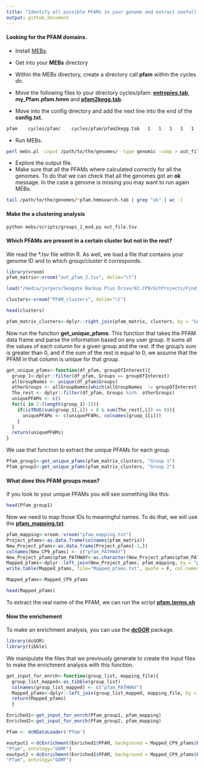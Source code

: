 ```yaml
---
title: "Identify all possible PFAMs in your genome and extract usefull information"
output: github_document
---
```


#### Looking for the PFAM domains.

- Install [MEBs](https://github.com/valdeanda/mebs).

- Get into your **MEBs** directory

- Within the MEBs directory, create a directory call **pfam** within the cycles dir. 

- Move the following files to your directory cycles/pfam: [**entropies.tab**](https://github.com/mirnavazquez/Find_all_pfams/blob/master/data/), **my_Pfam.pfam.hmm** and [**pfam2kegg.tab**](https://github.com/mirnavazquez/Find_all_pfams/blob/master/data/). 

- Move into the config directory and add the next line into the end of the **config.txt**.

```bash
pfam	cycles/pfam/	cycles/pfam/pfam2kegg.tab	1	1	1	1	1	1	1	1
```

- Run MEBs.

```bash
perl mebs.pl -input /path/to/the/genomes/ -type genomic -comp > out_file.tsv
```

- Explore the output file. 
- Make sure that all the PFAMs where calculated correctly for all the genomes. To do that we can check that all the genomes got an **ok** message. In the case a genome is missing you may want to run again MEBs.

```bash
tail /path/to/the/genomes/*pfam.hmmsearch.tab | grep "ok" | wc -l
```

#### Make the a clustering analysis

```bash
python mebs/scripts/groups_1_mod.py out_file.tsv
```

#### Which PFAMs are present in a certain cluster but not in the rest? 

We read the *.tsv file within R. As well, we load a file that contains your genome ID and to which group/cluster it corresponds. 

```r
library(vroom)
pfam_matrix<-vroom("out_pfam_2.tsv", delim="\t")
```

```r
load("/media/jorgers/Seagate Backup Plus Drive/02.CP9/GitProjects/Find_all_pfams/data/Cluser.RData")
```

```r
clusters<-vroom("PFAM_clusters", delim="\t")
```

```r
head(clusters)
```

```r
pfam_matrix_clusters<-dplyr::right_join(pfam_matrix, clusters, by = "Genomes")
```

Now run the function **get_unique_pfams**. This function that takes the PFAM data frame and parse the information based on any user group. It sums all the values of each column for a given group and the rest. If the group's sum is greater than 0, and if the sum of the rest is equal to 0, we assume that the PFAM in that column is unique for that group. 

```r
get_unique_pfams<-function(df_pfam, groupOfInterest){
  gruop_1<-dplyr::filter(df_pfam, Groups == groupOfInterest)
  allGroupNames <- unique(df_pfam$Groups)
  otherGroups <- allGroupNames[which(allGroupNames  != groupOfInterest )]
  The_rest <- dplyr::filter(df_pfam, Groups %in%  otherGroups)
  uniquePFAMs <- c()
  for(i in 2:(length(gruop_1)-2)){
    if(isTRUE(sum(gruop_1[,i]) > 0 & sum(The_rest[,i]) == 0)){
      uniquePFAMs <- c(uniquePFAMs, colnames(gruop_1[i]))
    }
  }
  return(uniquePFAMs)
}

```

We use that function to extract the unique PFAMs for each group. 

```r
Pfam_group1<-get_unique_pfams(pfam_matrix_clusters, "Group 1")
Pfam_group2<-get_unique_pfams(pfam_matrix_clusters, "Group 2")
```

#### What does this PFAM groups mean?

If you look to your unique PFAMs you will see something like this:

```r
head(Pfam_group1)
```

Now we need to map those IDs to meaningful names. To do that, we will use the [**pfam_mapping.txt**](https://github.com/mirnavazquez/Find_all_pfams/blob/master/data/).

```r
pfam_mapping<-vroom::vroom("pfam_mapping.txt")
Project_pfams<-as.data.frame(colnames(pfam_matrix))
New_Project_pfams<-as.data.frame(Project_pfams[-1,])
colnames(New_CP9_pfams) <- c("pfam_PATHWAY")
New_Project_pfams$pfam_PATHWAY<-as.character(New_Project_pfams$pfam_PATHWAY)
Mapped_pfams<-dplyr::left_join(New_Project_pfams, pfam_mapping, by = "pfam_PATHWAY")
write.table(Mapped_pfams, file="Mapped_pfams.txt", quote = F, col.names = T, row.names = F, sep = "\t")
```

```r
Mapped_pfams<-Mapped_CP9_pfams
```

```r
head(Mapped_pfams)
```

To extract the real name of the PFAM, we can run the script  [**pfam.terms.sh**](https://github.com/mirnavazquez/Find_all_pfams/blob/master/bash/)

#### Now the enrichement

To make an enrichment analysis, you can use the [**dcGOR**](https://journals.plos.org/ploscompbiol/article?id=10.1371/journal.pcbi.1003929) package.

```r
library(dcGOR)
library(tibble)
```

We manipulate the files that we previously generate to create the input files to make the enrichment analysis with this function. 

```r
get_input_for_enrch<-function(group_list, mapping_file){
  group_list_mapped<-as_tibble(group_list)
  colnames(group_list_mapped) <- c("pfam_PATHWAY")
  Mapped_pfams<-dplyr::left_join(group_list_mapped, mapping_file, by = "pfam_PATHWAY")
  return(Mapped_pfams)
  }
```

```r
Enriched1<-get_input_for_enrch(Pfam_group1, pfam_mapping)
Enriched2<-get_input_for_enrch(Pfam_group2, pfam_mapping)
```

```r
Pfam <- dcRDataLoader('Pfam')
```

```r
eoutput1 <-dcEnrichment(Enriched1$PFAM, background = Mapped_CP9_pfams$PFAM, domain = 
"Pfam", ontology="GOMF")
eoutput2 <-dcEnrichment(Enriched2$PFAM, background = Mapped_CP9_pfams$PFAM, domain = 
"Pfam", ontology="GOMF")
```
